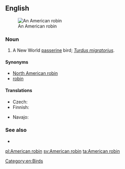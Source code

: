 ==English==
[[Image:American Robin 2006.jpg|thumb|An American robin]]

===Noun===
{{en-noun|head=[[American]] [[robin]]}}

# A New World [[passerine]] bird; ''[[Turdus migratorius]]''.

====Synonyms====
* [[North American robin]]
* [[robin]]

====Translations====
{{trans-top|''Turdus migratorius''}}
* Czech: {{t-|cs|drozd stěhovavý}}
* Finnish: {{t-|fi|punarintarastas}}
{{trans-mid}}
* Navajo: {{tø|nv|téél halchíʼí}}
{{trans-bottom}}

===See also===
* {{Wikipedia-inline|American Robin}}

[[Category:en:Birds]]

[[pl:American robin]]
[[sv:American robin]]
[[ta:American robin]]